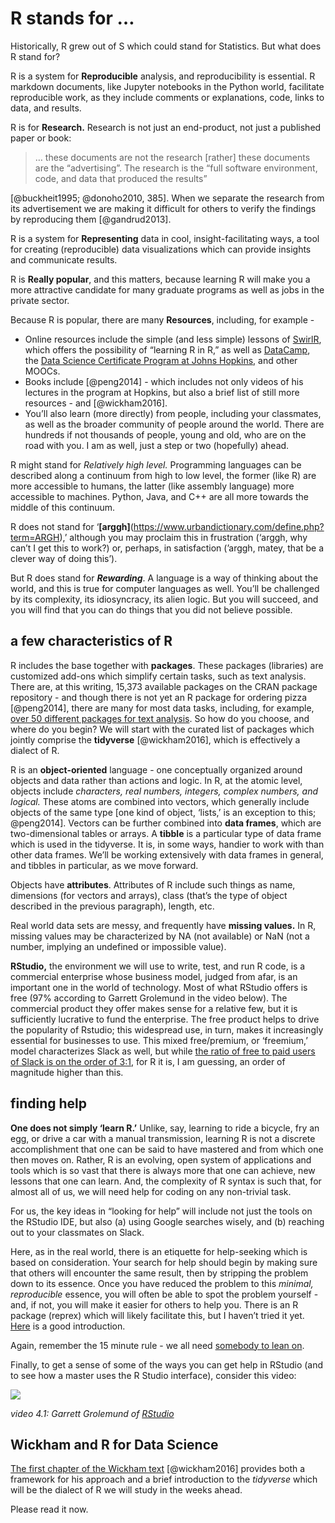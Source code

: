 # R stands for ...

Historically, R grew out of S which could stand for Statistics. But what does R stand for?

R is a system for **Reproducible** analysis, and reproducibility is essential. R markdown documents, like Jupyter notebooks in the Python world, facilitate reproducible work, as they include comments or explanations, code, links to data, and results.

R is for **Research.** Research is not just an end-product, not just a published paper or book:

> ... these documents are not the research [rather] these documents are the "advertising". The research is the "full software environment, code, and data that produced the results"

[@buckheit1995; @donoho2010, 385]. When we separate the research from its advertisement we are making it difficult for others to verify the findings by reproducing them [@gandrud2013].

R is a system for **Representing** data in cool, insight-facilitating ways, a tool for creating (reproducible) data visualizations which can provide insights and communicate results.

R is **Really popular**, and this matters, because learning R will make you a more attractive candidate for many graduate programs as well as jobs in the private sector.

Because R is popular, there are many **Resources**, including, for example -

-   Online resources include the simple (and less simple) lessons of [SwirlR](http://swirlstats.com/), which offers the possibility of "learning R in R," as well as [DataCamp](https://www.datacamp.com/home), the [Data Science Certificate Program at Johns Hopkins,](https://www.coursera.org/specializations/jhu-data-science) and other MOOCs.\
-   Books include [@peng2014] - which includes not only videos of his lectures in the program at Hopkins, but also a brief list of still more resources - and [@wickham2016].
-   You'll also learn (more directly) from people, including your classmates, as well as the broader community of people around the world. There are hundreds if not thousands of people, young and old, who are on the road with you. I am as well, just a step or two (hopefully) ahead.

R might stand for *Relatively high level.* Programming languages can be described along a continuum from high to low level, the former (like R) are more accessible to humans, the latter (like assembly language) more accessible to machines. Python, Java, and C++ are all more towards the middle of this continuum.

R does not stand for '**[arggh]**(<https://www.urbandictionary.com/define.php?term=ARGH>),' although you may proclaim this in frustration ('arggh, why can't I get this to work?) or, perhaps, in satisfaction ('arggh, matey, that be a clever way of doing this').

But R does stand for ***Rewarding***. A language is a way of thinking about the world, and this is true for computer languages as well. You'll be challenged by its complexity, its idiosyncracy, its alien logic. But you will succeed, and you will find that you can do things that you did not believe possible.

## a few characteristics of R

R includes the base together with **packages**. These packages (libraries) are customized add-ons which simplify certain tasks, such as text analysis. There are, at this writing, 15,373 available packages on the CRAN package repository - and though there is not yet an R package for ordering pizza [@peng2014], there are many for most data tasks, including, for example, [over 50 different packages for text analysis](https://cran.r-project.org/web/views/NaturalLanguageProcessing.html). So how do you choose, and where do you begin? We will start with the curated list of packages which jointly comprise the **tidyverse** [@wickham2016], which is effectively a dialect of R.

R is an **object-oriented** language - one conceptually organized around objects and data rather than actions and logic. In R, at the atomic level, objects include *characters, real numbers, integers, complex numbers, and logical.* These atoms are combined into vectors, which generally include objects of the same type [one kind of object, 'lists,' is an exception to this; @peng2014]. Vectors can be further combined into **data frames**, which are two-dimensional tables or arrays. A **tibble** is a particular type of data frame which is used in the tidyverse. It is, in some ways, handier to work with than other data frames. We'll be working extensively with data frames in general, and tibbles in particular, as we move forward.

Objects have **attributes**. Attributes of R include such things as name, dimensions (for vectors and arrays), class (that's the type of object described in the previous paragraph), length, etc.

Real world data sets are messy, and frequently have **missing values.** In R, missing values may be characterized by NA (not available) or NaN (not a number, implying an undefined or impossible value).

**RStudio,** the environment we will use to write, test, and run R code, is a commercial enterprise whose business model, judged from afar, is an important one in the world of technology. Most of what RStudio offers is free (97% according to Garrett Grolemund in the video below). The commercial product they offer makes sense for a relative few, but it is sufficiently lucrative to fund the enterprise. The free product helps to drive the popularity of Rstudio; this widespread use, in turn, makes it increasingly essential for businesses to use. This mixed free/premium, or 'freemium,' model characterizes Slack as well, but while [the ratio of free to paid users of Slack is on the order of 3:1](https://www.statista.com/statistics/652779/worldwide-slack-users-total-vs-paid/), for R it is, I am guessing, an order of magnitude higher than this.

## finding help

**One does not simply 'learn R.'** Unlike, say, learning to ride a bicycle, fry an egg, or drive a car with a manual transmission, learning R is not a discrete accomplishment that one can be said to have mastered and from which one then moves on. Rather, R is an evolving, open system of applications and tools which is so vast that there is always more that one can achieve, new lessons that one can learn. And, the complexity of R syntax is such that, for almost all of us, we will need help for coding on any non-trivial task.

For us, the key ideas in "looking for help" will include not just the tools on the RStudio IDE, but also (a) using Google searches wisely, and (b) reaching out to your classmates on Slack.

Here, as in the real world, there is an etiquette for help-seeking which is based on consideration. Your search for help should begin by making sure that others will encounter the same result, then by stripping the problem down to its essence. Once you have reduced the problem to this *minimal, reproducible* essence, you will often be able to spot the problem yourself - and, if not, you will make it easier for others to help you. There is an R package (reprex) which will likely facilitate this, but I haven't tried it yet. [Here](https://www.tidyverse.org/help/) is a good introduction.

Again, remember the 15 minute rule - we all need [somebody to lean on](https://youtu.be/2YapAxPfRyI).

Finally, to get a sense of some of the ways you can get help in RStudio (and to see how a master uses the R Studio interface), consider this video:

[![](https://embed-fastly.wistia.com/deliveries/85f90f89c20cf329c8e6091508fe44c045e70167.jpg?image_play_button_size=2x&image_crop_resized=960x585&image_play_button=1&image_play_button_color=4287c7e0)](https://rstudio.com/resources/webinars/programming-part-1-writing-code-in-rstudio/?wvideo=k8kz4e0p2v)

*video 4.1: Garrett Grolemund of [RStudio](https://www.rstudio.com/)*

## Wickham and R for Data Science

[The first chapter of the Wickham text](https://r4ds.had.co.nz/introduction.html) [@wickham2016] provides both a framework for his approach and a brief introduction to the *tidyverse* which will be the dialect of R we will study in the weeks ahead.

Please read it now.
